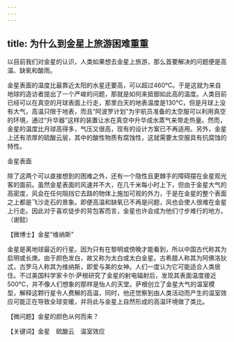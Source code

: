 ```yaml
---
---
---
```

title: 为什么到金星上旅游困难重重
---




以目前我们对金星的认识，人类如果想去金星上旅游，那么首要解决的问题便是高温、缺氧和酸雨。

金星表面的温度比最靠近太阳的水星还要高，可以超过460℃。于是这就为来自地球的造访者提出了一个严峻的问题，那就是如何来抵御如此高的温度。人类目前已经可以在真空的月球表面上行走，那里白天的地表温度是130℃，但是月球上没有大气，高温只限于地表，而且“阿波罗计划”为宇航员准备的太空服可以利用真空的环境，通过“升华器”这样的装置让水在真空中升华成水蒸气来带走热量。然而，金星的温度比月球高得多，气压又很高，现有的设计方案已不再适用。另外，金星上还有浓厚的硫酸云层，其中的酸性物质有腐蚀性，这就需要太空服具有抗腐蚀的特性。

金星表面



除了这两个可以直接想到的困难之外，还有一个隐性且更棘手的障碍摆在金星观光客的面前。虽然金星表面的风速并不大，在几千米每小时上下，但由于金星大气的高密度，风会在任何阻挡它去路的物体上施加可观的外力，于是在金星的整个表面之上都是飞沙走石的景象。即便高温和缺氧已不再是问题，风也会使人很难在金星上行走。因此对于喜欢徒步的背包客而言，金星也许会成为他们寸步难行的地方。（谢懿）





【微博士】金星“维纳斯”

金星是离地球最近的行星。因为只有在黎明或傍晚才能看到，所以中国古代称其为启明或长庚。由于颜色发白，故又称为太白或太白金星。古希腊人称其为阿佛洛狄忒，古罗马人称其为维纳斯，即爱与美的女神。人们一度认为它可能适合人类居住。不过美国科学家卡尔·萨根研究了金星的射电辐射后，发现其表面温度接近500℃，并不像人们想象的那样是怡人的天堂。萨根创立了金星大气的温室模型，解释这颗行星令人费解的高温，同时，他还觉察到由人类活动而产生的温室效应可能正在导致全球变暖，并将此与金星上自然形成的高温环境做了类比。

【微问题】金星的颜色从何而来？

【关键词】金星　硫酸云　温室效应
